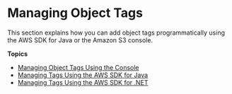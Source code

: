 # Managing Object Tags<a name="tagging-managing"></a>

This section explains how you can add object tags programmatically using the AWS SDK for Java or the Amazon S3 console\.

**Topics**
+ [Managing Object Tags Using the Console](tagging-manage-console.md)
+ [Managing Tags Using the AWS SDK for Java](tagging-manage-javasdk.md)
+ [Managing Tags Using the AWS SDK for \.NET](tagging-manage-dotnet.md)